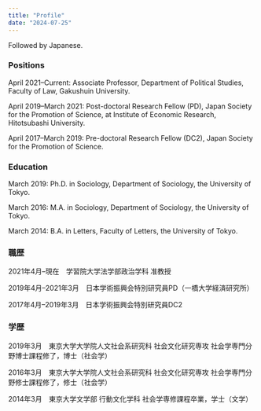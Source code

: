 ```yaml
---
title: "Profile"
date: "2024-07-25"
---
```


Followed by Japanese.

### Positions

April 2021--Current: Associate Professor, Department of Political Studies, Faculty of Law, Gakushuin University.

April 2019--March 2021: Post-doctoral Research Fellow (PD), Japan Society for the Promotion of Science, at Institute of Economic Research, Hitotsubashi University.

April 2017--March 2019: Pre-doctoral Research Fellow (DC2), Japan Society for the Promotion of Science.

### Education

March 2019: Ph.D. in Sociology, Department of Sociology, the University of Tokyo. 

March 2016: M.A. in Sociology, Department of Sociology, the University of Tokyo. 

March 2014: B.A. in Letters, Faculty of Letters, the University of Tokyo.

### 職歴

2021年4月--現在　学習院大学法学部政治学科 准教授

2019年4月--2021年3月　日本学術振興会特別研究員PD（一橋大学経済研究所）

2017年4月--2019年3月　日本学術振興会特別研究員DC2

### 学歴

2019年3月　東京大学大学院人文社会系研究科 社会文化研究専攻 社会学専門分野博士課程修了，博士（社会学）

2016年3月　東京大学大学院人文社会系研究科 社会文化研究専攻 社会学専門分野修士課程修了，修士（社会学）

2014年3月　東京大学文学部 行動文化学科 社会学専修課程卒業，学士（文学）